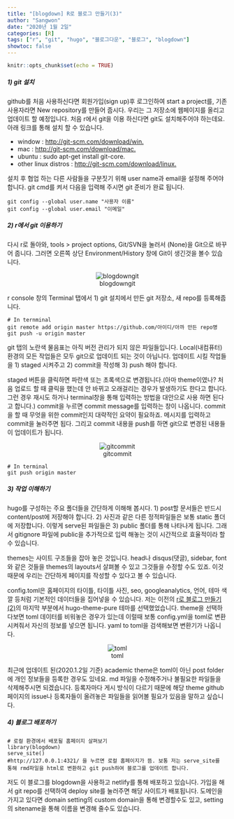 ```yaml
---
title: "[blogdown] R로 블로그 만들기(3)"
author: "Sangwon"
date: "2020년 1월 2일"
categories: [R]
tags: ["r", "git", "hugo", "블로그다운", "블로그", "blogdown"]
showtoc: false
---
```


```r
knitr::opts_chunk$set(echo = TRUE)
```

##### 1) git 설치
github를 처음 사용하신다면 회원가입(sign up)후 로그인하여 start a project를, 기존 사용자라면 New repository를 만들어 줍시다. 우리는 그 저장소에 웹페이지를 올리고 업데이트 할 예정입니다. 처음 r에서 git을 이용 하신다면 git도 설치해주어야 하는데요. 아래 링크를 통해 설치 할 수 있습니다.

* window : <http://git-scm.com/download/win.>
* mac : <http://git-scm.com/download/mac.>
* ubuntu : sudo apt-get install git-core.
* other linux distros : <http://git-scm.com/download/linux.>

설치 후 협업 하는 다른 사람들을 구분짓기 위해 user name과 email을 설정해 주어야 합니다. git cmd를 켜서 다음을 입력해 주시면 git 준비가 완료 됩니다.

```
git config --global user.name "사용자 이름"
git config --global user.email "이메일"
```

##### 2) r에서 git 이용하기
다시 r로 돌아와, tools > project options, Git/SVN을 눌러서 (None)을 Git으로 바꾸어 줍니다. 그러면 오른쪽 상단 Environment/History 창에 Git이 생긴것을 볼수 있습니다.

<center>
![blogdowngit](/post/blogdownr2/git.png)
</center>

r console 창의 Terminal 탭에서 1) git 설치에서 만든 git 저장소, 새 repo를 등록해줍니다.

```
# In ternminal
git remote add origin master https://github.com/아이디/아까 만든 repo명
git push -u origin master
```

git 탭의 노란색 물음표는 아직 버전 관리가 되지 않은 파일들입니다. Local(내컴퓨터) 환경의 모든 작업들은 모두 git으로 업데이트 되는 것이 아닙니다. 업데이트 시킬 작업들을 1) staged 시켜주고 2) commit을 작성해 3) push 해야 합니다. 

staged 버튼을 클릭하면 파란색 또는 초록색으로 변경됩니다.(아마 theme이였나? 처음 업로드 할 때 클릭을 했는데 안 바뀌고 오래걸리는 경우가 발생하기도 한다고 합니다. 그런 경우 재시도 하거나 terminal창을 통해 입력하는 방법을 대안으로 사용 하면 된다고 합니다.) 
commit을 누르면 commit message를 입력하는 창이 나옵니다. commit을 할 때 무엇을 위한 commit인지 대략적인 요약이 필요하죠. 메시지를 입력하고 commit을 눌러주면 됩다. 그리고 commit 내용을 push를 하면 git으로 변경된 내용들이 업데이트가 됩니다.


<center>
![gitcommit](/post/blogdownr2/gitcommit.png)
</center>


```
# In terminal
git push origin master
```

##### 3) 작업 이해하기
hugo를 구성하는 주요 폴더들을 간단하게 이해해 봅시다. 1) post할 문서들은 반드시 content/post에 저장해야 합니다. 2) 사진과 같은 다른 정적파일들은 보통 static 폴더에 저장합니다. 이렇게 serve된 파일들은 3) public 폴더를 통해 나타나게 됩니다. 그래서 gitignore 파일에 public을 추가적으로 입력 해놓는 것이 시간적으로 효율적이라 할 수 있습니다.

themes는 사이트 구조들을 잡아 놓은 것입니다. head나 disqus(댓글), sidebar, font와 같은 것들을 themes의 layouts서 살펴볼 수 있고 그것들을 수정할 수도 있죠. 이것 때문에 우리는 간단하게 페이지를 작성할 수 있다고 볼 수 있습니다.

config.toml은 홈페이지의 타이틀, 타이틀 사진, seo, googleanalytics, 언어, 테마 색깔 등처럼 기본적인 데이터들을 집어넣을 수 있습니다. 저는 이전의 [r로 블로그 만들기(2)](https://ksone.netlify.com/post/r%EB%A1%9C_%EB%B8%94%EB%A1%9C%EA%B7%B8_%EB%A7%8C%EB%93%A4%EA%B8%B02/)의 마지막 부분에서 hugo-theme-pure 테마를 선택했었습니다. theme을 선택하다보면 toml 데이터를 비워놓은 경우가 있는데 이럴때 보통 config.yml을 toml로 변환 시켜줘서 자신의 정보를 넣으면 됩니다. yaml to toml을 검색해보면 변환기가 나옵니다. 
<center>
![toml](/post/blogdownr2/toml.jpg)
</center>
최근에 업데이트 된(2020.1.2일 기준) academic theme은 toml이 아닌 post folder에 개인 정보들을 등록한 경우도 있네요. md 파일을 수정해주거나 불필요한 파일들을 삭제해주시면 되겠습니다. 등록자마다 게시 방식이 다르기 때문에 해당 theme github 페이지의 issue나 등록자들이 올려놓은 파일들을 읽어볼 필요가 있음을 말하고 싶습니다.


##### 4) 블로그 배포하기
```
# 로컬 환경에서 배포될 홈페이지 살펴보기
library(blogdown)
serve_site()
#http://127.0.0.1:4321/ 을 누르면 로컬 홈페이지가 뜸. 보통 저는 serve_site를 통해 rmd파일을 html로 변환하고 git push하여 블로그를 업데이트 합니다.
```
저도 이 블로그를 blogdown을 사용하고 netlify를 통해 배포하고 있습니다. 가입을 해서 git repo를 선택하여 deploy site를 눌러주면 해당 사이트가 배포됩니다. 도메인을 가지고 있다면 domain setting의 custom domain을 통해 변경할수도 있고, setting의 sitename을 통해 이름을 변경해 줄수도 있습니다. 
